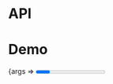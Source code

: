 
<Meta title="Packages/Loaders/Progress" component={Progress} />

# API

<ArgsTable />

# Demo

<Canvas>
  <Story
    name="Progress"
    args={{ value: 0 }}
    argTypes={{
      color: { control: 'color' },
      value: { control: { type: 'range', min: 0, max: 100 } }
    }}
    parameters={{
      design: {
        allowFullscreen: true,
        type: 'figma',
        url: 'https://www.figma.com/file/6g87L4FdKZTA3knt3Rsfdx/Garden?node-id=175%3A144'
      }
    }}
  >
    {args => <Progress {...args} />}
  </Story>
</Canvas>
